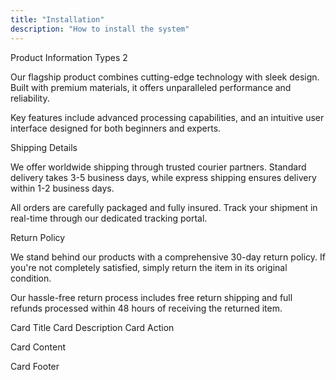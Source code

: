 ---
title: "Installation"
description: "How to install the system"
---

<Accordion type="single" collapsible className="w-full" defaultValue="item-1">
  <AccordionItem value="item-1">
    <AccordionTrigger>Product Information Types 2</AccordionTrigger>
    <AccordionContent className="flex flex-col gap-4 text-balance">
      <p>
        Our flagship product combines cutting-edge technology with sleek design.
        Built with premium materials, it offers unparalleled performance and
        reliability.
      </p>
      <p>
        Key features include advanced processing capabilities, and an intuitive
        user interface designed for both beginners and experts.
      </p>
    </AccordionContent>
  </AccordionItem>
  <AccordionItem value="item-2">
    <AccordionTrigger>Shipping Details</AccordionTrigger>
    <AccordionContent className="flex flex-col gap-4 text-balance">
      <p>
        We offer worldwide shipping through trusted courier partners. Standard
        delivery takes 3-5 business days, while express shipping ensures
        delivery within 1-2 business days.
      </p>
      <p>
        All orders are carefully packaged and fully insured. Track your shipment
        in real-time through our dedicated tracking portal.
      </p>
    </AccordionContent>
  </AccordionItem>
  <AccordionItem value="item-3">
    <AccordionTrigger>Return Policy</AccordionTrigger>
    <AccordionContent className="flex flex-col gap-4 text-balance">
      <p>
        We stand behind our products with a comprehensive 30-day return policy.
        If you&apos;re not completely satisfied, simply return the item in its
        original condition.
      </p>
      <p>
        Our hassle-free return process includes free return shipping and full
        refunds processed within 48 hours of receiving the returned item.
      </p>
    </AccordionContent>
  </AccordionItem>
</Accordion>

<Card>
  <CardHeader>
    <CardTitle>Card Title</CardTitle>
    <CardDescription>Card Description</CardDescription>
    <CardAction>Card Action</CardAction>
  </CardHeader>
  <CardContent>
    <p>Card Content</p>
  </CardContent>
  <CardFooter>
    <p>Card Footer</p>
  </CardFooter>
</Card>
